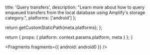 
  title: 'Query transfers',
  description:
    "Learn more about how to query enqueued transfers from the local database using Amplify's storage category.",
  platforms: ['android']
};

  return getCustomStaticPath(meta.platforms);
};

  return {
    props: {
      platform: context.params.platform,
      meta
    }
  };
}


<Fragments fragments={{ android: android0 }} />
